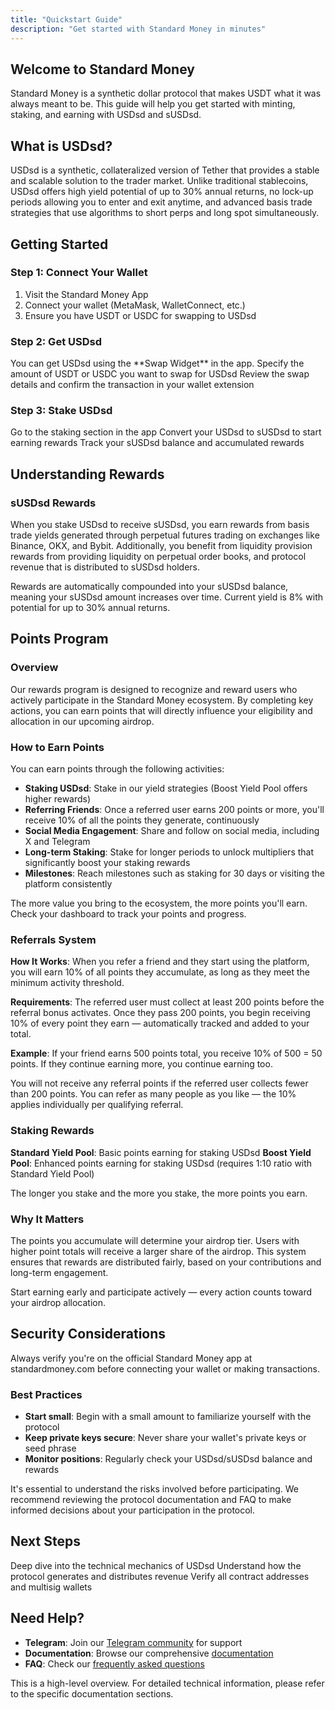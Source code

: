```yaml
---
title: "Quickstart Guide"
description: "Get started with Standard Money in minutes"
---
```


## Welcome to Standard Money

Standard Money is a synthetic dollar protocol that makes USDT what it was always meant to be. This guide will help you get started with minting, staking, and earning with USDsd and sUSDsd.

## What is USDsd?

USDsd is a synthetic, collateralized version of Tether that provides a stable and scalable solution to the trader market. Unlike traditional stablecoins, USDsd offers high yield potential of up to 30% annual returns, no lock-up periods allowing you to enter and exit anytime, and advanced basis trade strategies that use algorithms to short perps and long spot simultaneously.

## Getting Started

### Step 1: Connect Your Wallet

1. Visit the Standard Money App
2. Connect your wallet (MetaMask, WalletConnect, etc.)
3. Ensure you have USDT or USDC for swapping to USDsd

### Step 2: Get USDsd

<Steps>
  <Step title="Choose Your Method">
    You can get USDsd using the **Swap Widget** in the app.
  </Step>
  <Step title="Enter Amount">
    Specify the amount of USDT or USDC you want to swap for USDsd
  </Step>
  <Step title="Review & Confirm">
    Review the swap details and confirm the transaction in your wallet extension
  </Step>
</Steps>

### Step 3: Stake USDsd

<Steps>
  <Step title="Navigate to Staking">Go to the staking section in the app</Step>
  <Step title="Stake Your USDsd">
    Convert your USDsd to sUSDsd to start earning rewards
  </Step>
  <Step title="Monitor Rewards">
    Track your sUSDsd balance and accumulated rewards
  </Step>
</Steps>

## Understanding Rewards

### sUSDsd Rewards

When you stake USDsd to receive sUSDsd, you earn rewards from basis trade yields generated through perpetual futures trading on exchanges like Binance, OKX, and Bybit. Additionally, you benefit from liquidity provision rewards from providing liquidity on perpetual order books, and protocol revenue that is distributed to sUSDsd holders.

<Info>
  Rewards are automatically compounded into your sUSDsd balance, meaning your
  sUSDsd amount increases over time. Current yield is 8% with potential for up
  to 30% annual returns.
</Info>

## Points Program

### Overview

Our rewards program is designed to recognize and reward users who actively participate in the Standard Money ecosystem. By completing key actions, you can earn points that will directly influence your eligibility and allocation in our upcoming airdrop.

### How to Earn Points

You can earn points through the following activities:

- **Staking USDsd**: Stake in our yield strategies (Boost Yield Pool offers higher rewards)
- **Referring Friends**: Once a referred user earns 200 points or more, you'll receive 10% of all the points they generate, continuously
- **Social Media Engagement**: Share and follow on social media, including X and Telegram
- **Long-term Staking**: Stake for longer periods to unlock multipliers that significantly boost your staking rewards
- **Milestones**: Reach milestones such as staking for 30 days or visiting the platform consistently

<Info>
  The more value you bring to the ecosystem, the more points you'll earn. Check
  your dashboard to track your points and progress.
</Info>

### Referrals System

**How It Works**: When you refer a friend and they start using the platform, you will earn 10% of all points they accumulate, as long as they meet the minimum activity threshold.

**Requirements**: The referred user must collect at least 200 points before the referral bonus activates. Once they pass 200 points, you begin receiving 10% of every point they earn — automatically tracked and added to your total.

**Example**: If your friend earns 500 points total, you receive 10% of 500 = 50 points. If they continue earning more, you continue earning too.

<Warning>
  You will not receive any referral points if the referred user collects fewer
  than 200 points. You can refer as many people as you like — the 10% applies
  individually per qualifying referral.
</Warning>

### Staking Rewards

**Standard Yield Pool**: Basic points earning for staking USDsd
**Boost Yield Pool**: Enhanced points earning for staking USDsd (requires 1:10 ratio with Standard Yield Pool)

The longer you stake and the more you stake, the more points you earn.

### Why It Matters

The points you accumulate will determine your airdrop tier. Users with higher point totals will receive a larger share of the airdrop. This system ensures that rewards are distributed fairly, based on your contributions and long-term engagement.

<Info>
  Start earning early and participate actively — every action counts toward your
  airdrop allocation.
</Info>

## Security Considerations

<Warning>
  Always verify you're on the official Standard Money app at standardmoney.com
  before connecting your wallet or making transactions.
</Warning>

### Best Practices

- **Start small**: Begin with a small amount to familiarize yourself with the protocol
- **Keep private keys secure**: Never share your wallet's private keys or seed phrase
- **Monitor positions**: Regularly check your USDsd/sUSDsd balance and rewards

It's essential to understand the risks involved before participating. We recommend reviewing the protocol documentation and FAQ to make informed decisions about your participation in the protocol.

## Next Steps

<Columns cols={2}>
  <Card
    title="Learn How USDsd Works"
    icon="book"
    href="/how-usdsd-works/overview"
  >
    Deep dive into the technical mechanics of USDsd
  </Card>
  <Card
    title="Explore Protocol Revenue"
    icon="coins"
    href="/protocol-revenue/explanation"
  >
    Understand how the protocol generates and distributes revenue
  </Card>
  <Card
    title="Check Key Addresses"
    icon="key"
    href="/user-guides/key-addresses"
  >
    Verify all contract addresses and multisig wallets
  </Card>
</Columns>

## Need Help?

- **Telegram**: Join our [Telegram community](https://t.me/StandardMoneyChat) for support
- **Documentation**: Browse our comprehensive [documentation](/)
- **FAQ**: Check our [frequently asked questions](/resources/faq)

<Note>
  This is a high-level overview. For detailed technical information, please
  refer to the specific documentation sections.
</Note>
